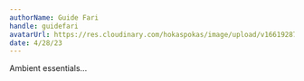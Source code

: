 ```yaml
---
authorName: Guide Fari
handle: guidefari
avatarUrl: https://res.cloudinary.com/hokaspokas/image/upload/v1661928720/bar_shpohc.png
date: 4/28/23
---
```


Ambient essentials...

<Track
  url={'https://open.spotify.com/track/4AY8SmDvqD4E7jAJ7gaT13?si=3064b1d14fea44f3'}
  genres={['ambient']}
/>
